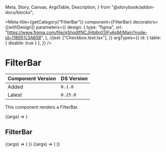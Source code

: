   Meta,
  Story,
  Canvas,
  ArgsTable,
  Description,
} from "@storybook/addon-docs/blocks";


<Meta
  title={getCategory("FilterBar")}
  component={FilterBar}
  decorators={[withDesign]}
  parameters={{
    design: {
      type: "figma",
      url:
        "https://www.figma.com/file/qShodlfNCJHb8n03IFyApM/Main?node-id=11895%3A658",
    },
    //jest: ["Checkbox.test.tsx"],
  }}
  argTypes={{
    id: { table: { disable: true } },
  }}
/>

# FilterBar

| Component Version | DS Version |
| ----------------- | ---------- |
| Added             | `0.1.0`    |
| Latest            | `0.25.0`   |

<Description of={FilterBar} />

This component renders a FilterBar.

<Canvas withToolbar>
  <Story
    name="FilterBar"
    args={{
      id: "filter-bar-basic",
      label: "Filter By:",
      isModalOpen: false,
      isMobile: false,
      selectedItems: [],
    }}
  >
    {(args) => <FilterBar {...args} />}
  </Story>
</Canvas>

<ArgsTable story="FilterBar" />

## FilterBar

<Canvas>
  <Story
    name="FilterBar With MultiSelects"
    args={{
      id: "filter-bar-with-multiselects",
      label: "Filter By:",
      isModalOpen: false,
      isMobile: false,
    }}
  >
    {(args) => (
      <stories.FilterBarWithMultiSelects
        {...args}
        id="filter-bar-multiselect"
        label="Filter By:"
      />
    )}
  </Story>
</Canvas>

<ArgsTable story="FilterBar With MultiSelect" />

<Canvas>
  <Story
    name="FilterBar With MultiSelect Dialogs"
    args={{
      id: "filter-bar-with-multiselects-dialog",
      label: "Filter By:",
      isModalOpen: false,
      isMobile: false,
    }}
  >
    {(args) => (
      <stories.FilterBarWithMultiDialogs
        {...args}
        id="filter-bar-multiselect"
        label="Filter By:"
      />
    )}
  </Story>
</Canvas>

<ArgsTable story="FilterBar With MultiSelect Dialogs" />
